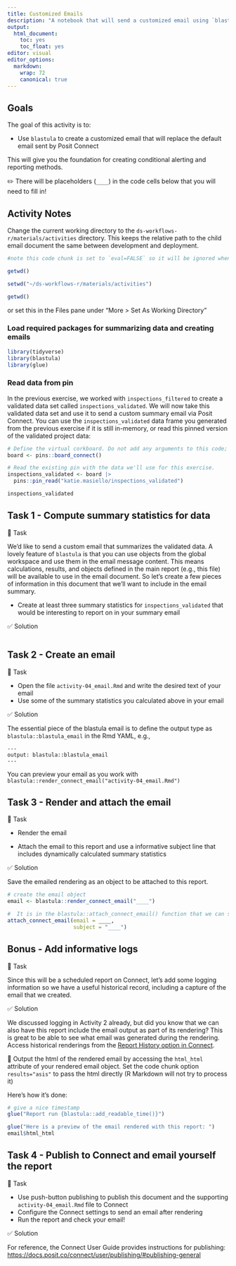 ```yaml
---
title: Customized Emails
description: "A notebook that will send a customized email using `blastula`"
output:
  html_document:
    toc: yes
    toc_float: yes
editor: visual
editor_options: 
  markdown:
    wrap: 72
    canonical: true
---
```


## Goals

The goal of this activity is to:

-   Use `blastula` to create a customized email that will replace the
    default email sent by Posit Connect

This will give you the foundation for creating conditional alerting and
reporting methods.

✏️ There will be placeholders (`____`) in the code cells below that you
will need to fill in!

## Activity Notes

Change the current working directory to the
`ds-workflows-r/materials/activities` directory. This keeps the relative
path to the child email document the same between development and
deployment.

```r

#note this code chunk is set to `eval=FALSE` so it will be ignored when we deploy this notebook. 

getwd()

setwd("~/ds-workflows-r/materials/activities")

getwd()
```

or set this in the Files pane under "More \> Set As Working Directory"

### Load required packages for summarizing data and creating emails

```r

library(tidyverse)
library(blastula)
library(glue)

```

### Read data from pin

In the previous exercise, we worked with `inspections_filtered` to
create a validated data set called `inspections_validated`. We will now
take this validated data set and use it to send a custom summary email
via Posit Connect. You can use the `inspections_validated` data frame
you generated from the previous exercise if it is still in-memory, or
read this pinned version of the validated project data:

```r

# Define the virtual corkboard. Do not add any arguments to this code; run as-is.
board <- pins::board_connect()

# Read the existing pin with the data we'll use for this exercise.
inspections_validated <- board |> 
  pins::pin_read("katie.masiello/inspections_validated")

inspections_validated
```

## Task 1 - Compute summary statistics for data

🔄 Task

We'd like to send a custom email that summarizes the validated data. A
lovely feature of `blastula` is that you can use objects from the global
workspace and use them in the email message content. This means
calculations, results, and objects defined in the main report (e.g.,
this file) will be available to use in the email document. So let's
create a few pieces of information in this document that we'll want to
include in the email summary.

-   Create at least three summary statistics for `inspections_validated`
    that would be interesting to report on in your summary email

✅ Solution

```r





```

## Task 2 - Create an email

🔄 Task

-   Open the file `activity-04_email.Rmd` and write the desired text of
    your email
-   Use some of the summary statistics you calculated above in your
    email

✅ Solution

The essential piece of the blastula email is to define the output type
as `blastula::blastula_email` in the Rmd YAML, e.g.,

```         
---
output: blastula::blastula_email
---
```

You can preview your email as you work with
`blastula::render_connect_email("activity-04_email.Rmd")`

## Task 3 - Render and attach the email

🔄 Task

-   Render the email

-   Attach the email to this report and use a informative subject line
    that includes dynamically calculated summary statistics

✅ Solution

Save the emailed rendering as an object to be attached to this report.

```r

# create the email object
email <- blastula::render_connect_email("____")

#  It is in the blastula::attach_connect_email() function that we can specify the email subject line. Maximize the impact of your email by making this informative with dynamic information! You can also add any attachments, like csv files, images, etc.
attach_connect_email(email = ____,
                     subject = "____")

```

## Bonus - Add informative logs

🔄 Task

Since this will be a scheduled report on Connect, let's add some logging
information so we have a useful historical record, including a capture
of the email that we created.

✅ Solution

We discussed logging in Activity 2 already, but did you know that we can
also have this report include the email output as part of its rendering?
This is great to be able to see what email was generated during the
rendering. Access historical renderings from the [Report History option
in Connect](https://docs.posit.co/connect/user/report-history/).

🧰 Output the html of the rendered email by accessing the `html_html`
attribute of your rendered email object. Set the code chunk option
`results="asis"` to pass the html directly (R Markdown will not try to
process it)

Here's how it's done:

```r

# give a nice timestamp
glue("Report run {blastula::add_readable_time()}")

glue("Here is a preview of the email rendered with this report: ")
email$html_html
```

## Task 4 - Publish to Connect and email yourself the report

🔄 Task

-   Use push-button publishing to publish this document and the
    supporting `activity-04_email.Rmd` file to Connect
-   Configure the Connect settings to send an email after rendering
-   Run the report and check your email!

✅ Solution

For reference, the Connect User Guide provides instructions for
publishing:
<https://docs.posit.co/connect/user/publishing/#publishing-general>
